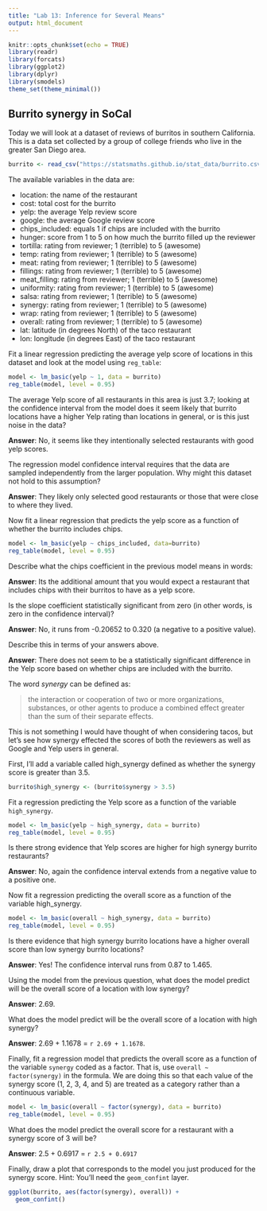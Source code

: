 ```yaml
---
title: "Lab 13: Inference for Several Means"
output: html_document
---
```


```r
knitr::opts_chunk$set(echo = TRUE)
library(readr)
library(forcats)
library(ggplot2)
library(dplyr)
library(smodels)
theme_set(theme_minimal())
```


## Burrito synergy in SoCal

Today we will look at a dataset of reviews of burritos in southern
California. This is a data set collected by a group of college friends who
live in the greater San Diego area.

```r
burrito <- read_csv("https://statsmaths.github.io/stat_data/burrito.csv")
```

The available variables in the data are:

- location: the name of the restaurant
- cost: total cost for the burrito
- yelp: the average Yelp review score
- google: the average Google review score
- chips_included: equals 1 if chips are included with the burrito
- hunger: score from 1 to 5 on how much the burrito filled up the reviewer
- tortilla: rating from reviewer; 1 (terrible) to 5 (awesome)
- temp: rating from reviewer; 1 (terrible) to 5 (awesome)
- meat: rating from reviewer; 1 (terrible) to 5 (awesome)
- fillings: rating from reviewer; 1 (terrible) to 5 (awesome)
- meat_filling: rating from reviewer; 1 (terrible) to 5 (awesome)
- uniformity: rating from reviewer; 1 (terrible) to 5 (awesome)
- salsa: rating from reviewer; 1 (terrible) to 5 (awesome)
- synergy: rating from reviewer; 1 (terrible) to 5 (awesome)
- wrap: rating from reviewer; 1 (terrible) to 5 (awesome)
- overall: rating from reviewer; 1 (terrible) to 5 (awesome)
- lat: latitude (in degrees North) of the taco restaurant
- lon: longitude (in degrees East) of the taco restaurant

Fit a linear regression predicting the average yelp score of locations in this
dataset and look at the model using `reg_table`:

```r
model <- lm_basic(yelp ~ 1, data = burrito)
reg_table(model, level = 0.95)
```

The average Yelp score of all restaurants in this area is just 3.7; looking
at the confidence interval from the model does it seem likely that burrito
locations have a higher Yelp rating than locations in general, or is this
just noise in the data?

**Answer**: No, it seems like they intentionally selected restaurants with
good yelp scores.

The regression model confidence interval requires that the data are sampled
independently from the larger population. Why might this dataset not hold to
this assumption?

**Answer**: They likely only selected good restaurants or those that were close
to where they lived.

Now fit a linear regression that predicts the yelp score as a function of
whether the burrito includes chips.

```r
model <- lm_basic(yelp ~ chips_included, data=burrito)
reg_table(model, level = 0.95)
```

Describe what the chips coefficient in the previous model means in words:

**Answer**: Its the additional amount that you would expect a restaurant
that includes chips with their burritos to have as a yelp score.

Is the slope coefficient statistically significant from zero (in other words,
is zero in the confidence interval)?

**Answer**: No, it runs from -0.20652 to 0.320 (a negative to a positive value).

Describe this in terms of your answers above.

**Answer**: There does not seem to be a statistically significant difference in the
Yelp score based on whether chips are included with the burrito.

The word *synergy* can be defined as:

> the interaction or cooperation of two or more organizations, substances,
> or other agents to produce a combined effect greater than the sum of
> their separate effects.

This is not something I would have thought of when considering tacos, but
let's see how synergy effected the scores of both the reviewers as well as
Google and Yelp users in general.

First, I'll add a variable called high_synergy defined as whether the synergy
score is greater than 3.5.

```r
burrito$high_synergy <- (burrito$synergy > 3.5)
```

Fit a regression predicting the Yelp score as a function of the
variable `high_synergy`.

```r
model <- lm_basic(yelp ~ high_synergy, data = burrito)
reg_table(model, level = 0.95)
```

Is there strong evidence that Yelp scores are higher for high synergy burrito
restaurants?

**Answer**: No, again the confidence interval extends from a negative value to
a positive one.

Now fit a regression predicting the overall score as a function of the
variable high_synergy.

```r
model <- lm_basic(overall ~ high_synergy, data = burrito)
reg_table(model, level = 0.95)
```

Is there evidence that high synergy burrito locations have a higher overall
score than low synergy burrito locations?

**Answer**: Yes! The confidence interval runs from 0.87 to 1.465.

Using the model from the previous question, what does the model predict
will be the overall score of a location with low synergy?

**Answer**: 2.69.

What does the model predict will be the overall score of a location with
high synergy?

**Answer**: 2.69 + 1.1678 = `r 2.69 + 1.1678`.

Finally, fit a regression model that predicts the overall score as a function
of the variable `synergy` coded as a factor. That is, use
`overall ~ factor(synergy)` in the formula. We are doing this so that each
value of the synergy score (1, 2, 3, 4, and 5) are treated as a category rather
than a continuous variable.

```r
model <- lm_basic(overall ~ factor(synergy), data = burrito)
reg_table(model, level = 0.95)
```

What does the model predict the overall score for a restaurant with a
synergy score of 3 will be?

**Answer**: 2.5 + 0.6917 = `r 2.5 + 0.6917`

Finally, draw a plot that corresponds to the model you just produced for the
synergy score. Hint: You'll need the `geom_confint` layer.

```r
ggplot(burrito, aes(factor(synergy), overall)) +
  geom_confint()
```


